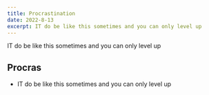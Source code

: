 ```yaml
---
title: Procrastination
date: 2022-8-13
excerpt: IT do be like this sometimes and you can only level up
---
```


IT do be like this sometimes and you can only level up

## Procras

- IT do be like this sometimes and you can only level up

<StaticTweet id='1557393856475406344' />
<StaticTweet id='1556748604949368833' />
<StaticTweet id='1557395355414794242' />
<StaticTweet id='1558291895431880705' />
<StaticTweet id='1556740098368192516' />
<StaticTweet id='1548740395462541313' />
